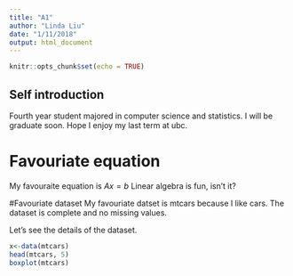 ```yaml
---
title: "A1"
author: "Linda Liu"
date: "1/11/2018"
output: html_document
---
```


```r
knitr::opts_chunk$set(echo = TRUE)
```

## Self introduction

Fourth year student majored in computer science and statistics. I will be graduate soon. Hope I enjoy my last term at ubc.

# Favouriate equation
My favouraite equation is $Ax=b$ 
Linear algebra is fun, isn't it?


#Favouriate dataset
My favouriate datset is mtcars because I like cars. The dataset is complete and no missing values.

Let's see the details of the dataset.
```r
x<-data(mtcars)
head(mtcars, 5)
boxplot(mtcars)
```


